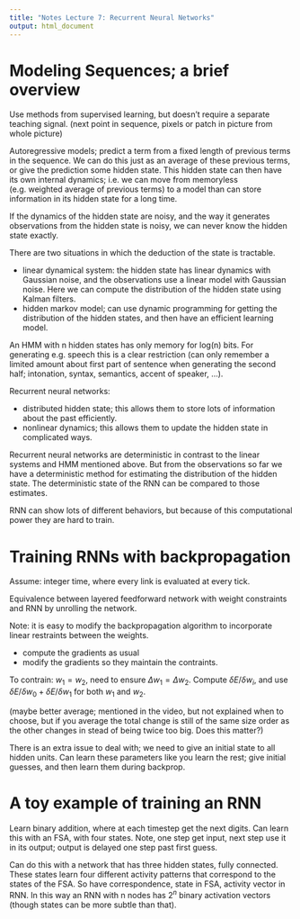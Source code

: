 ```yaml
---
title: "Notes Lecture 7: Recurrent Neural Networks"
output: html_document
---
```


# Modeling Sequences; a brief overview

Use methods from supervised learning, but doesn't require a separate teaching
signal.  (next point in sequence, pixels or patch in picture from whole
picture)

Autoregressive models; predict a term from a fixed length of previous terms
in the sequence.  We can do this just as an average of these previous terms,
or give the prediction some hidden state.  This hidden state can then have
its own internal dynamics; i.e. we can move from memoryless (e.g. weighted
average of previous terms) to a model than can store information in its hidden
state for a long time.

If the dynamics of the hidden state are noisy, and the way it generates
observations from the hidden state is noisy, we can never know the hidden
state exactly.

There are two situations in which the deduction of the state is tractable.

- linear dynamical system: the hidden state has linear dynamics with Gaussian
  noise, and the observations use a linear model with Gaussian noise.  Here we
  can compute the distribution of the hidden state using Kalman filters.
- hidden markov model; can use dynamic programming for getting the distribution
  of the hidden states, and then have an efficient learning model.

An HMM with n hidden states has only memory for log(n) bits.  For generating
e.g. speech this is a clear restriction (can only remember a limited amount
about first part of sentence when generating the second half; intonation,
syntax, semantics, accent of speaker, ...).

Recurrent neural networks:

- distributed hidden state; this allows them to store lots of information
  about the past efficiently.
- nonlinear dynamics; this allows them to update the hidden state in complicated
  ways.

Recurrent neural networks are deterministic in contrast to the linear systems
and HMM mentioned above.  But from the observations so far we have a
deterministic method for estimating the distribution of the hidden state.  The
deterministic state of the RNN can be compared to those estimates.

RNN can show lots of different behaviors, but because of this computational
power they are hard to train.

# Training RNNs with backpropagation

Assume: integer time, where every link is evaluated at every tick.

Equivalence between layered feedforward network with weight constraints and RNN
by unrolling the network.

Note: it is easy to modify the backpropagation algorithm to incorporate linear
restraints between the weights.

- compute the gradients as usual
- modify the gradients so they maintain the contraints.

To contrain: $w_1 = w_2$, need to ensure $\Delta w_1 = \Delta w_2$.  Compute
$\delta E / \delta w_i$, and use $\delta E / \delta w_0 + \delta E / \delta w_1$
for both $w_1$ and $w_2$.

(maybe better average; mentioned in the video, but not explained when to choose,
but if you average the total change is still of the same size order as the other
changes in stead of being twice too big.  Does this matter?)

There is an extra issue to deal with; we need to give an initial state to all
hidden units.  Can learn these parameters like you learn the rest; give
initial guesses, and then learn them during backprop.

# A toy example of training an RNN

Learn binary addition, where at each timestep get the next digits.  Can learn
this with an FSA, with four states.  Note, one step get input, next step use
it in its output; output is delayed one step past first guess.

Can do this with a network that has three hidden states, fully connected.  These
states learn four different activity patterns that correspond to the states of
the FSA.  So have correspondence, state in FSA, activity vector in RNN.  In this
way an RNN with n nodes has $2^n$ binary activation vectors (though states can
be more subtle than that).  
